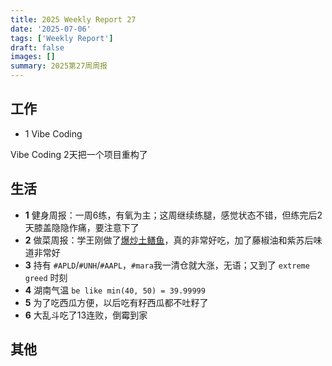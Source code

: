 ```yaml
---
title: 2025 Weekly Report 27
date: '2025-07-06'
tags: ['Weekly Report']
draft: false
images: []
summary: 2025第27周周报
---
```


<TOCInline toc={props.toc}/>

## 工作

- 1 Vibe Coding

Vibe Coding 2天把一个项目重构了

## 生活

- **1** 健身周报：一周6练，有氧为主；这周继续练腿，感觉状态不错，但练完后2天膝盖隐隐作痛，要注意下了
- **2** 做菜周报：学王刚做了[爆炒土鳝鱼](https://www.bilibili.com/video/BV1Tn3TzGEu4)，真的非常好吃，加了藤椒油和紫苏后味道非常好
- **3** 持有 `#APLD`/`#UNH`/`#AAPL`，`#mara`我一清仓就大涨，无语；又到了 `extreme greed` 时刻
- **4** 湖南气温 `be like min(40, 50) = 39.99999`
- **5** 为了吃西瓜方便，以后吃有籽西瓜都不吐籽了
- **6** 大乱斗吃了13连败，倒霉到家



## 其他

